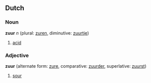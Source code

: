 ==Dutch==
===Noun===
'''zuur''' ''n'' (plural: [[zuren]], diminutive: [[zuurtje]])

# [[acid]]

===Adjective===
'''zuur''' (alternate form: [[zure]], comparative: [[zuurder]], superlative: [[zuurst]])

# [[sour]]